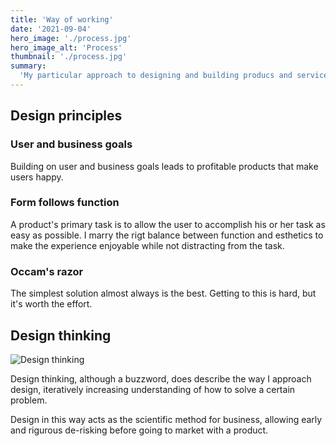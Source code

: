 ```yaml
---
title: 'Way of working'
date: '2021-09-04'
hero_image: './process.jpg'
hero_image_alt: 'Process'
thumbnail: './process.jpg'
summary:
  'My particular approach to designing and building producs and services.'
---
```


## Design principles

### User and business goals

Building on user and business goals leads to profitable products that make users
happy.

### Form follows function

A product's primary task is to allow the user to accomplish his or her task as
easy as possible. I marry the rigt balance between function and esthetics to
make the experience enjoyable while not distracting from the task.

### Occam's razor

The simplest solution almost always is the best. Getting to this is hard, but
it's worth the effort.

## Design thinking

![Design thinking](./design-thinking.png)

Design thinking, although a buzzword, does describe the way I approach design,
iteratively increasing understanding of how to solve a certain problem.

Design in this way acts as the scientific method for business, allowing early
and rigurous de-risking before going to market with a product.
